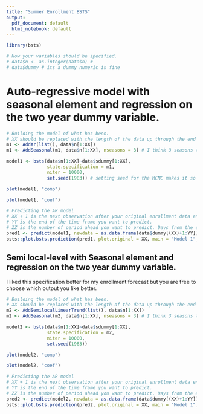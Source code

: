 ```yaml
---
title: "Summer Enrollment BSTS"
output:
  pdf_document: default
  html_notebook: default
---
```


```r
library(bsts)

# How your variables should be specified.
# data$n <- as.integer(data$n) #
# data$dummy # its a dummy numeric is fine
```

# Auto-regressive model with seasonal element and regression on the two year dummy variable. 

```r
# Building the model of what has been.
# XX should be replaced with the length of the data up through the end of your acutal data (most recent 2018 observation.
m1 <- AddAr(list(), data$n[1:XX])
m1 <- AddSeasonal(m1, data$n[1:XX], nseasons = 3) # I think 3 seasons that makes sense

model1 <- bsts(data$n[1:XX]~data$sdummy[1:XX],
               state.specification = m1, 
               niter = 10000,
               set.seed(1983)) # setting seed for the MCMC makes it so your values move around less if you re-run it
```

```r
plot(model1, "comp")
```

```r
plot(model1, "coef")
```

```r
# Predicting the AR model
# XX + 1 is the next observation after your original enrollment data ends (For the dummy variable).
# YY is the end of the time frame you want to predict. 
# ZZ is the number of period ahead you want to predict. Days from the end of the data to the date Aird wants
pred1 <- predict(model1, newdata = as.data.frame(data$dummy[(XX)+1:YY]), horizon = ZZ, burn = 100)
bsts::plot.bsts.prediction(pred1, plot.original = XX, main = "Model 1", ylab = "Institutional enrollment")
``` 

## Semi local-level with Seasonal element and regression on the two year dummy variable. 
I liked this specification better for my enrollment forecast but you are free to choose which output you like better. 

```r
# Building the model of what has been.
# XX should be replaced with the length of the data up through the end of your acutal data (most recent 2018 observation.
m2 <- AddSemilocalLinearTrend(list(), data$n[1:XX])
m2 <- AddSeasonal(m2, data$n[1:XX], nseasons = 3) # I think 3 seasons that makes sense

model2 <- bsts(data$n[1:XX]~data$sdummy[1:XX],
               state.specification = m2, 
               niter = 10000,
               set.seed(1983))
```

```r
plot(model2, "comp")
```

```r
plot(model2, "coef")
```

```r
# Predicting the AR model
# XX + 1 is the next observation after your original enrollment data ends (For the dummy variable).
# YY is the end of the time frame you want to predict. 
# ZZ is the number of period ahead you want to predict. Days from the end of the data to the date Aird wants
pred2 <- predict(model2, newdata = as.data.frame(data$dummy[(XX)+1:YY]), horizon = ZZ, burn = 100)
bsts::plot.bsts.prediction(pred2, plot.original = XX, main = "Model 1", ylab = "Institutional enrollment")
``` 
